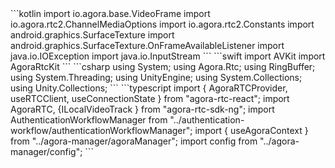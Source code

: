 <PlatformWrapper platform="android">
    ```kotlin
    import io.agora.base.VideoFrame
    import io.agora.rtc2.ChannelMediaOptions
    import io.agora.rtc2.Constants
    import android.graphics.SurfaceTexture
    import android.graphics.SurfaceTexture.OnFrameAvailableListener
    import java.io.IOException
    import java.io.InputStream
    ```
</PlatformWrapper>
<PlatformWrapper platform="ios, macos">
    ```swift
    import AVKit
    import AgoraRtcKit
    ```
</PlatformWrapper>
<PlatformWrapper platform="unity">
    ```csharp
    using System;
    using Agora.Rtc;
    using RingBuffer;
    using System.Threading;
    using UnityEngine;
    using System.Collections;
    using Unity.Collections;
    ```
</PlatformWrapper>
<PlatformWrapper platform="react-js">
    ```typescript
    import { AgoraRTCProvider, useRTCClient, useConnectionState } from "agora-rtc-react";
    import AgoraRTC, {ILocalVideoTrack } from "agora-rtc-sdk-ng";
    import AuthenticationWorkflowManager from "../authentication-workflow/authenticationWorkflowManager";
    import { useAgoraContext } from "../agora-manager/agoraManager";
    import config from "../agora-manager/config";
    ```
</PlatformWrapper>
